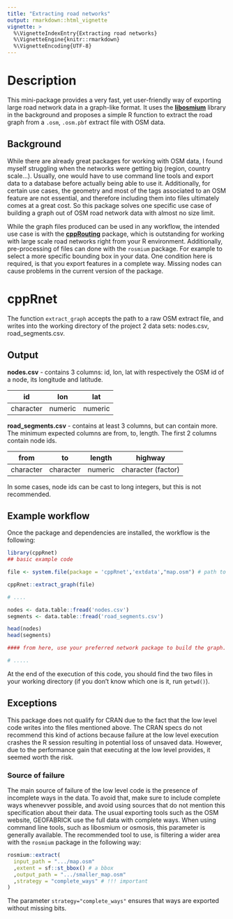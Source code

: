 ```yaml
---
title: "Extracting road networks"
output: rmarkdown::html_vignette
vignette: >
  %\VignetteIndexEntry{Extracting road networks}
  %\VignetteEngine{knitr::rmarkdown}
  %\VignetteEncoding{UTF-8}
---
```


# Description

This mini-package provides a very fast, yet user-friendly way of exporting large road network data in a graph-like format. It uses the [**libosmium**](https://osmcode.org/libosmium/index.html) library in the background and proposes a simple R function to extract the road graph from a `.osm`, `.osm.pbf` extract file with OSM data.

## Background

While there are already great packages for working with OSM data, I found myself struggling when the networks were getting big (region, country scale...). Usually, one would have to use command line tools and export data to a database before actually being able to use it. Additionally, for certain use cases, the geometry and most of the tags associated to an OSM feature are not essential, and therefore including them into files ultimately comes at a great cost. So this package solves one specific use case of building a graph out of OSM road network data with almost no size limit.

While the graph files produced can be used in any workflow, the intended use case is with the [**cppRouting**](https://github.com/vlarmet/cppRouting) package, which is outstanding for working with large scale road networks right from your R environment. Additionally, pre-processing of files can done with the `rosmium` package. For example to select a more specific bounding box in your data. One condition here is required, is that you export features in a complete way. Missing nodes can cause problems in the current version of the package.

# cppRnet

The function `extract_graph` accepts the path to a raw OSM extract file, and writes into the working directory of the project 2 data sets: nodes.csv, road_segments.csv.

## Output

**nodes.csv** - contains 3 columns: id, lon, lat with respectively the OSM id of a node, its longitude and latitude.

| id        | lon     | lat     |
|-----------|---------|---------|
| character | numeric | numeric |

**road_segments.csv** - contains at least 3 columns, but can contain more. The minimum expected columns are from, to, length. The first 2 columns contain node ids.

| from      | to        | length  | highway            |
|-----------|-----------|---------|--------------------|
| character | character | numeric | character (factor) |

In some cases, node ids can be cast to long integers, but this is not recommended.

## Example workflow

Once the package and dependencies are installed, the workflow is the following:

```r
library(cppRnet)
## basic example code

file <- system.file(package = 'cppRnet','extdata',"map.osm") # path to a local file 

cppRnet::extract_graph(file)

# .... 

nodes <- data.table::fread('nodes.csv')
segments <- data.table::fread('road_segments.csv')

head(nodes)
head(segments)

#### from here, use your preferred network package to build the graph.

# .....

```

At the end of the execution of this code, you should find the two files in your working directory (if you don't know which one is it, run `getwd()`).

## Exceptions

This package does not qualify for CRAN due to the fact that the low level code writes into the files mentioned above. The CRAN specs do not recommend this kind of actions because failure at the low level execution crashes the R session resulting in potential loss of unsaved data. However, due to the performance gain that executing at the low level provides, it seemed worth the risk. 

### Source of failure
The main source of failure of the low level code is the presence of incomplete ways in the data. To avoid that, make sure to include complete ways whenevver possible, and avoid using sources that do not mention this specification about their data. The usual exporting tools such as the OSM website, GEOFABRICK use the full data with complete ways. When using command line tools, such as libosmium or osmosis, this parameter is generally available. 
The recommended tool to use, is filtering a wider area with the `rosmium` package in the following way: 
```r
rosmium::extract(
  input_path = ".../map.osm"
  ,extent = sf::st_bbox() # a bbox
  ,output_path = ".../smaller_map.osm"
  ,strategy = "complete_ways" # !!! important
)
```
The parameter `strategy="complete_ways"` ensures that ways are exported without missing bits.




